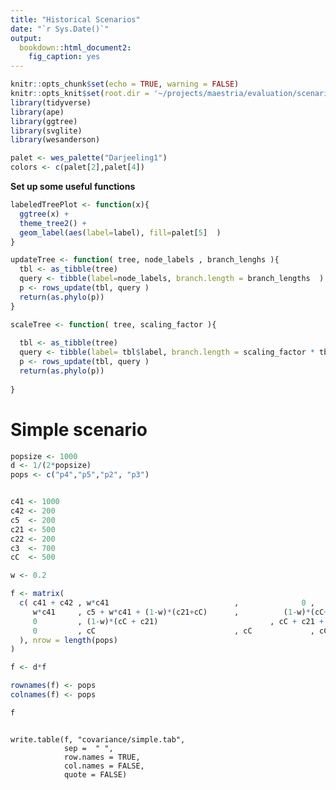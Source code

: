 ```yaml
---
title: "Historical Scenarios"
date: "`r Sys.Date()`"
output:
  bookdown::html_document2:
    fig_caption: yes
---
```





```r
knitr::opts_chunk$set(echo = TRUE, warning = FALSE)
knitr::opts_knit$set(root.dir = '~/projects/maestria/evaluation/scenarios/')
library(tidyverse)
library(ape)
library(ggtree)
library(svglite)
library(wesanderson)

palet <- wes_palette("Darjeeling1")
colors <- c(palet[2],palet[4])
```



**Set up some useful functions**
```r
labeledTreePlot <- function(x){
  ggtree(x) +
  theme_tree2() +
  geom_label(aes(label=label), fill=palet[5]  ) 
}

updateTree <- function( tree, node_labels , branch_lenghs ){
  tbl <- as_tibble(tree)
  query <- tibble(label=node_labels, branch.length = branch_lengths  )
  p <- rows_update(tbl, query )
  return(as.phylo(p))
}

scaleTree <- function( tree, scaling_factor ){
  
  tbl <- as_tibble(tree)
  query <- tibble(label= tbl$label, branch.length = scaling_factor * tbl$branch.length )
  p <- rows_update(tbl, query )
  return(as.phylo(p))
  
}

```

# Simple scenario




```r
popsize <- 1000
d <- 1/(2*popsize)
pops <- c("p4","p5","p2", "p3")


c41 <- 1000
c42 <- 200
c5  <- 200
c21 <- 500
c22 <- 200
c3  <- 700
cC  <- 500

w <- 0.2
```


```r
f <- matrix(
  c( c41 + c42 , w*c41                            ,              0 ,       0,
     w*c41     , c5 + w*c41 + (1-w)*(c21+cC)      ,          (1-w)*(cC+c21),      cC,
     0         , (1-w)*(cC + c21)                         , cC + c21 + c22 ,      cC,
     0         , cC                               , cC             , cC + c3
  ), nrow = length(pops)
)

f <- d*f

rownames(f) <- pops
colnames(f) <- pops

f
```


```{}

write.table(f, "covariance/simple.tab",
            sep =  " ",
            row.names = TRUE,
            col.names = FALSE,
            quote = FALSE)

```
















